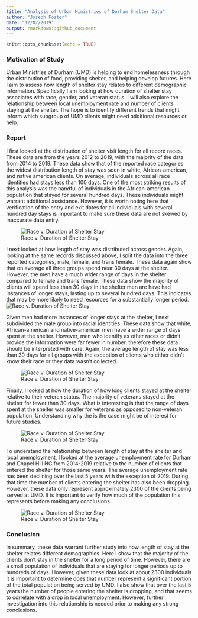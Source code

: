 ```yaml
---
title: "Analysis of Urban Ministries of Durham Shelter Data"
author: "Joseph Foster"
date: "12/02/2019"
output: rmarkdown::github_document
---
```


```r
knitr::opts_chunk$set(echo = TRUE)
```

### Motivation of Study

Urban Ministries of Durham (UMD) is helping to end homelessness through the distribution of food, providing shelter, and helping develop futures. Here I aim to assess how length of shelter stay relates to different demographic information. Specifically I am looking at how duration of shelter stay associates with race, gender, and veteran status. I will also explore the relationship between local unemployment rate and number of clients staying at the shelter. The hope is to identify different trends that might inform which subgroup of UMD clients might need additional resources or help.

### Report


I first looked at the distribution of shelter visit length for all record races. These data are from the years 2012 to 2019, with the majority of the data from 2014 to 2019. These data show that of the reported race categories the widest distribution length of stay was seen in white, African-american, and native american clients. On average, individuals across all race identities had stays less than 100 days. One of the most striking results of this analysis was the handful of individuals in the African-american population that stayed for several hundred days. These individuals might warrant additional assistance. However, it is worth noting here that verification of the entry and exit dates for all individuals with several hundred day stays is important to make sure these data are not skewed by inaccurate data entry. 


![Race v. Duration of Shelter Stay ](../results/race_v_time_spent.png)

I next looked at how length of stay was distributed across gender. Again, looking at the same records discussed above, I split the data into the three reported categories, male, female, and trans female. These data again show that on average all three groups spend near 30 days at the shelter. However, the men have a much wider range of days in the shelter compared to female and trans female. These data show the majority of clients will spend less than 30 days in the shelter men are have had instances of longer stays, lasting up to several hundred days. This indicates that may be more likely to need resources for a substantially longer period. 
![Race v. Duration of Shelter Stay ](../results/gender_v_time_spent.png)

Given men had more instances of longer stays at the shelter, I next subdivided the male group into racial identities. These data show that white, African-american and native-american men have a wider range of days spent at the shelter. However, men who identify as other races or didn't provide the information were far fewer in number, therefore these data should be interpreted with care. Again, the average length of stay was less than 30 days for all groups with the exception of clients who either didn't know their race or they data wasn't collected. 

![Race v. Duration of Shelter Stay ](../results/gender_v_time_spent_race.png)

Finally, I looked at how the duration of how long clients stayed at the shelter relative to their veteran status. The majority of veterans stayed at the shelter for fewer than 30 days. What is interesting is that the range of days spent at the shelter was smaller for veterans as opposed to non-veteran population. Understanding why the is the case might be of interest for future studies.

![Race v. Duration of Shelter Stay ](../results/vet-status_v_time_spent_race.png)

To understand the relationship between length of stay at the shelter and local unemployment, I looked at the average unemployment rate for Durham and Chapel Hill NC from 2014-2019 relative to the number of clients that entered the shelter for those same years. The average unemployment rate has been declining over the last 5 years with the exception of 2019. During that time the number of clients entering the shelter has also been dropping. However, these data only represent approximately 2300 of the clients being served at UMD. It is important to verify how much of the population this represents before making any conclusions. 

![Race v. Duration of Shelter Stay ](../results/annual_shelter_entries_unemployment.png)

### Conclusion
In summary, these data warrant further study into how length of stay at the shelter relates different demographics. Here I show that the majority of the clients don't stay in the shelter for a long period of time. However, there are a small population of individuals that are staying for longer periods up to hundreds of days. However, given these data look at about 2300 individuals it is important to determine does that number represent a significant portion of the total population being served by UMD. I also show that over the last 5 years the number of people entering the shelter is dropping, and that seems to correlate with a drop in local unemployment. However, further investigation into this relationship is needed prior to making any strong conclusions. 
